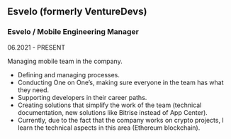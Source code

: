 ## Esvelo (formerly VentureDevs)

### Esvelo / Mobile Engineering Manager
06.2021 - PRESENT

Managing mobile team in the company.
* Defining and managing processes. 
* Conducting One on One’s, making sure everyone in the team has what they need.
* Supporting developers in their career paths.
* Creating solutions that simplify the work of the team (technical documentation, new solutions like Bitrise instead of App Center).
* Currently, due to the fact that the company works on crypto projects, I learn the technical aspects in this area (Ethereum blockchain).
